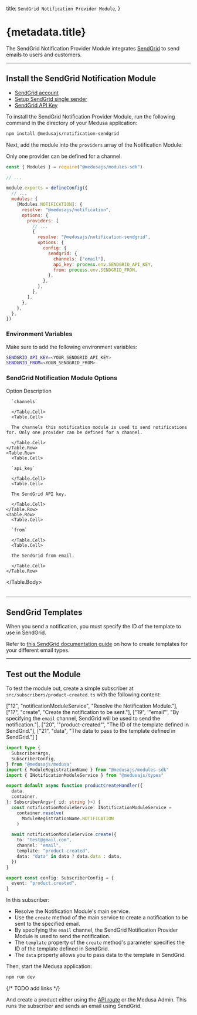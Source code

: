 
  title: `SendGrid Notification Provider Module`,
}

# {metadata.title}

The SendGrid Notification Provider Module integrates [SendGrid](https://sendgrid.com) to send emails to users and customers.

---

## Install the SendGrid Notification Module

<Note type="check">

- [SendGrid account](https://signup.sendgrid.com)
- [Setup SendGrid single sender](https://docs.sendgrid.com/ui/sending-email/sender-verification)
- [SendGrid API Key](https://docs.sendgrid.com/ui/account-and-settings/api-keys)

</Note>

To install the SendGrid Notification Provider Module, run the following command in the directory of your Medusa application:

```bash npm2yarn
npm install @medusajs/notification-sendgrid
```

Next, add the module into the `providers` array of the Notification Module:

<Note>

Only one provider can be defined for a channel.

</Note>

```js title="medusa-config.js"
const { Modules } = require("@medusajs/modules-sdk")

// ...

module.exports = defineConfig({
  // ...
  modules: {
    [Modules.NOTIFICATION]: {
      resolve: "@medusajs/notification",
      options: {
        providers: [
          // ...
          {
            resolve: "@medusajs/notification-sendgrid",
            options: {
              config: {
                sendgrid: {
                  channels: ["email"],
                  api_key: process.env.SENDGRID_API_KEY,
                  from: process.env.SENDGRID_FROM,
                },
              },
            },
          },
        ],
      },
    },
  },
})
```

### Environment Variables

Make sure to add the following environment variables:

```bash
SENDGRID_API_KEY=<YOUR_SENDGRID_API_KEY>
SENDGRID_FROM=<YOUR_SENDGRID_FROM>
```

### SendGrid Notification Module Options

<Table>
  <Table.Header>
    <Table.Row>
      <Table.HeaderCell>Option</Table.HeaderCell>
      <Table.HeaderCell>Description</Table.HeaderCell>
    </Table.Row>
  </Table.Header>
  <Table.Body>
    <Table.Row>
      <Table.Cell>
      
      `channels`
      
      </Table.Cell>
      <Table.Cell>
      
      The channels this notification module is used to send notifications for. Only one provider can be defined for a channel.
      
      </Table.Cell>
    </Table.Row>
    <Table.Row>
      <Table.Cell>
      
      `api_key`
      
      </Table.Cell>
      <Table.Cell>
      
      The SendGrid API key.
      
      </Table.Cell>
    </Table.Row>
    <Table.Row>
      <Table.Cell>
      
      `from`
      
      </Table.Cell>
      <Table.Cell>
      
      The SendGrid from email.
      
      </Table.Cell>
    </Table.Row>
  </Table.Body>
</Table>

---

## SendGrid Templates

When you send a notification, you must specify the ID of the template to use in SendGrid.

Refer to [this SendGrid documentation guide](https://docs.sendgrid.com/ui/sending-email/how-to-send-an-email-with-dynamic-templates) on how to create templates for your different email types.

---

## Test out the Module

To test the module out, create a simple subscriber at `src/subscribers/product-created.ts` with the following content:

  ["12", "notificationModuleService", "Resolve the Notification Module."],
  ["17", "create", "Create the notification to be sent."],
  ["19", '"email"', "By specifying the `email` channel, SendGrid will be used to send the notification."],
  ["20", '"product-created"', "The ID of the template defined in SendGrid."],
  ["21", "data", "The data to pass to the template defined in SendGrid."]
]

```ts title="src/subscribers/product-created.ts" highlights={highlights} collapsibleLines="1-7" expandButtonLabel="Show Imports"
import type {
  SubscriberArgs,
  SubscriberConfig,
} from "@medusajs/medusa"
import { ModuleRegistrationName } from "@medusajs/modules-sdk"
import { INotificationModuleService } from "@medusajs/types"

export default async function productCreateHandler({
  data,
  container,
}: SubscriberArgs<{ id: string }>) {
  const notificationModuleService: INotificationModuleService =
    container.resolve(
      ModuleRegistrationName.NOTIFICATION
    )

  await notificationModuleService.create({
    to: "test@gmail.com",
    channel: "email",
    template: "product-created",
    data: "data" in data ? data.data : data,
  })
}

export const config: SubscriberConfig = {
  event: "product.created",
}
```

In this subscriber:

- Resolve the Notification Module's main service. 
- Use the `create` method of the main service to create a notification to be sent to the specified email.
- By specifying the `email` channel, the SendGrid Notification Provider Module is used to send the notification.
- The `template` property of the `create` method's parameter specifies the ID of the template defined in SendGrid.
- The `data` property allows you to pass data to the template in SendGrid.

Then, start the Medusa application:

```bash npm2yarn
npm run dev
```

{/* TODO add links */}

And create a product either using the [API route](!api!/api/admin#products_postproducts) or the Medusa Admin. This runs the subscriber and sends an email using SendGrid.
